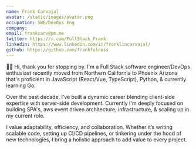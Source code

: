 ```yaml
---
name: Frank Carvajal
avatar: /static/images/avatar.png
occupation: SWE/DevOps Eng
company:
email: frankcarv@pm.me
twitter: https://x.com/FullStack_Frank
linkedin: https://www.linkedin.com/in/franklincarvajal/
github: https://github.com/frankfulness
---
```


👋🏻 Hi, thank you for stopping by.
I'm a Full Stack software engineer/DevOps enthusiast recently moved from Northern California to Phoenix Arizona that's proficient in JavaScript (React/Vue, TypeScript), Python, & currently learning Go.

Over the past decade, I’ve built a dynamic career blending client-side expertise with server-side development. Currently I'm deeply focused on building SPA's, aws event driven architecture, infrastructure, & scaling up in my current role.

I value adaptability, efficiency, and collaboration. Whether it’s writing scalable code, setting up CI/CD pipelines, or tinkering under the hood of new technologies, I bring a holistic approach to add value to every project.
